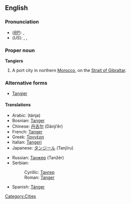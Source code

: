 ==English==

===Pronunciation===
* (''[[RP]]''): {{IPAchar|/tænˈdʒɪəz/}}, {{SAMPA|/t{n"dZI@z/}}
* (''US''): {{enPR|tănjîrzʹ}}, {{IPAchar|/tænˈdʒɪrz/}}, {{SAMPA|/t{n"dZIrz/}}

===Proper noun===
{{wikipedia}}
'''Tangiers'''

# A port city in northern [[Morocco]], on the [[Strait of Gibraltar]].

===Alternative forms===
* [[Tangier]]

====Translations====
{{rfc-level|Translations at L4+ not in L3 POS section}}
{{top}}
* Arabic: {{Arab|[[طنجة]]}} (ŧánja) {{f}}
* Bosnian: [[Tanger#Bosnian|Tanger]] {{m}}
* Chinese: [[丹吉尔]] (Dānjí’ěr)
* French: [[Tanger#French|Tanger]]
* Greek: [[Ταγγέρη]]
* Italian: [[Tangeri]] {{f}}
* Japanese: [[タンジール]] (Tanjīru)
{{mid}}
* Russian: [[Танжер]] (Tanžér) {{m}}
* Serbian:
*: Cyrillic: [[Тангер#Serbian|Тангер]] {{m}}
*: Roman: [[Tanger#Serbian|Tanger]] {{m}}
* Spanish: [[Tánger]] {{m}}
{{bottom}}

[[Category:Cities]]